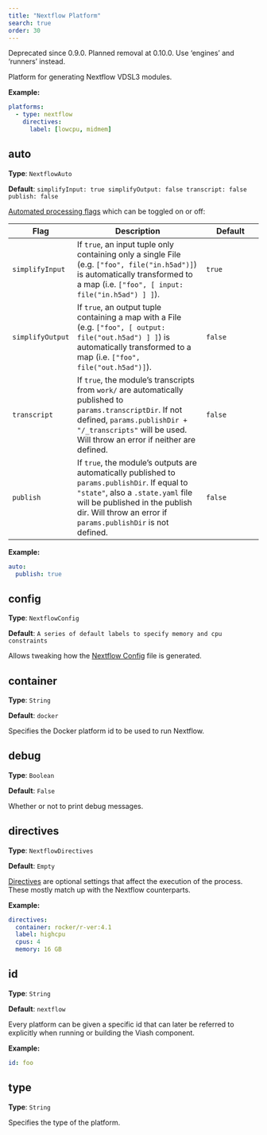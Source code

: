 ```yaml
---
title: "Nextflow Platform"
search: true
order: 30
---
```


::: {.callout-warning}
Deprecated since 0.9.0. Planned removal at 0.10.0. Use 'engines' and 'runners' instead.
:::
Platform for generating Nextflow VDSL3 modules.

**Example:**

```yaml
platforms:
  - type: nextflow
    directives:
      label: [lowcpu, midmem]

```

## auto

**Type**: `NextflowAuto`

**Default**: `simplifyInput: true
simplifyOutput: false
transcript: false
publish: false
`

[Automated processing flags](/reference/config/platforms/nextflow/auto.html) which can be toggled on or off:

| Flag | Description | Default |
|---|---------|----|
| `simplifyInput` | If `true`, an input tuple only containing only a single File (e.g. `["foo", file("in.h5ad")]`) is automatically transformed to a map (i.e. `["foo", [ input: file("in.h5ad") ] ]`). | `true` |
| `simplifyOutput` | If `true`, an output tuple containing a map with a File (e.g. `["foo", [ output: file("out.h5ad") ] ]`) is automatically transformed to a map (i.e. `["foo", file("out.h5ad")]`). | `false` |
| `transcript` | If `true`, the module's transcripts from `work/` are automatically published to `params.transcriptDir`. If not defined, `params.publishDir + "/_transcripts"` will be used. Will throw an error if neither are defined. | `false` |
| `publish` | If `true`, the module's outputs are automatically published to `params.publishDir`. If equal to `"state"`, also a `.state.yaml` file will be published in the publish dir. Will throw an error if `params.publishDir` is not defined. | `false` |



**Example:**

```yaml
auto:
  publish: true
```

## config

**Type**: `NextflowConfig`

**Default**: `A series of default labels to specify memory and cpu constraints`

Allows tweaking how the [Nextflow Config](/reference/config/platforms/nextflow/config.html) file is generated.

## container

**Type**: `String`

**Default**: `docker`

Specifies the Docker platform id to be used to run Nextflow.

## debug

**Type**: `Boolean`

**Default**: `False`

Whether or not to print debug messages.

## directives

**Type**: `NextflowDirectives`

**Default**: `Empty`

[Directives](/reference/config/platforms/nextflow/directives.html) are optional settings that affect the execution of the process. These mostly match up with the Nextflow counterparts.  


**Example:**

```yaml
directives:
  container: rocker/r-ver:4.1
  label: highcpu
  cpus: 4
  memory: 16 GB
```

## id

**Type**: `String`

**Default**: `nextflow`

Every platform can be given a specific id that can later be referred to explicitly when running or building the Viash component.

**Example:**

```yaml
id: foo
```

## type

**Type**: `String`

Specifies the type of the platform.
